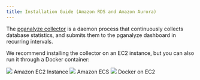 ```yaml
---
title: Installation Guide (Amazon RDS and Amazon Aurora)
---
```




The [pganalyze collector](https://github.com/pganalyze/collector) is a daemon process that continuously collects database statistics, and submits them to the pganalyze dashboard in recurring intervals.

We recommend installing the collector on an EC2 instance, but you can also run it through a Docker container:

<div className={styles.installChoice}>
  <Link className={styles.installChoiceStep} to="04_install_collector_ec2">
    <img src={imgAwsEc2} />
    Amazon EC2 Instance
  </Link>
  <Link className={styles.installChoiceStep} to="04_install_collector_ecs">
    <img src={imgAwsEcs} />
    Amazon ECS
  </Link>
  <Link className={styles.installChoiceStep} to="04_install_collector_docker">
    <img src={imgDocker} />
    Docker on EC2
  </Link>
</div>
